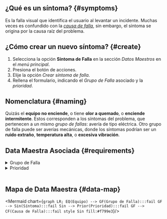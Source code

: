 
## ¿Qué es un síntoma? {#symptoms}
Es la falla visual que identifica el usuario al levantar un incidente. Muchas veces es confundido con la [_causa de falla_](/docs/products/corrective_maintenance/master_data/failure_cause), sin embargo, el síntoma se origina por la causa raíz del problema.

## ¿Cómo crear un nuevo síntoma? {#create}
1. Selecciona la opción **Síntoma de Falla** en la sección _Datos Maestros_ en el _menú principal_.
2. Presiona el botón de acciones.
3. Elije la opción _Crear síntoma de falla_.
4. Rellena el formulario, indicando el _Grupo de Falla_ asociado y la _prioridad_.

## Nomenclatura {#naming}
Quizás el **equipo no enciende**, o tiene **olor a quemado**, o **enciende intermitente**. Estos corresponden a los síntomas del problema, que pertenecen a un mismo _grupo de fallas_: avería de tipo eléctrica. Otro grupo de falla puede ser averías mecánicas, donde los síntomas podrían ser un **ruido extraño**, **temperatura alta**, o **excesiva vibración**.


## Data Maestra Asociada {#requirements}

<details>
<summary>Grupo de Falla</summary>
<div>

Cada _síntoma_ debe estar incluido dentro de un _grupo de falla_.

<FailureCatalog/>

</div>
</details>

<details>
<summary>Prioridad</summary>
<div>

Al crear un síntoma, se le debe asignar una _prioridad_.

<Priority/>

</div>
</details>
<br/>

## Mapa de Data Maestra {#data-map}

<div className="text-center">

<Mermaid chart={`
    graph LR;
        EQ(Equipo) --> GF(Grupo de Falla):::fail
        GF --> Sin(Síntoma):::fail
        Sin --> Prior(Prioridad):::fail
        GF --> CF(Causa de Falla):::fail
        style Sin fill:#f799e3
`}/>

</div>
